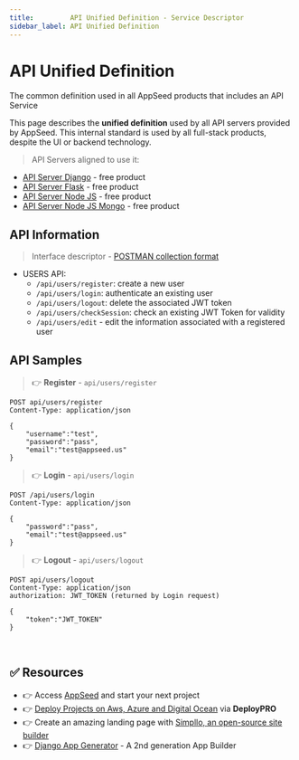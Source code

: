 ```yaml
---
title:         API Unified Definition - Service Descriptor 
sidebar_label: API Unified Definition
---
```


# API Unified Definition


<SubHeading color="#25c2a0">The common definition used in all AppSeed products that includes an API Service</SubHeading>

This page describes the **unified definition** used by all API servers provided by AppSeed. This internal standard is used by all full-stack products, despite the UI or backend technology.

> API Servers aligned to use it:

- [API Server Django](django.mdx) - free product
- [API Server Flask](flask.mdx) - free product
- [API Server Node JS](node-js.mdx) - free product
- [API Server Node JS Mongo](https://github.com/app-generator/api-server-nodejs-mongo) - free product


## API Information

> Interface descriptor - [POSTMAN collection format](https://github.com/app-generator/api-unified-definition/blob/main/api.postman_collection.json)

- USERS API:
  - `/api/users/register`: create a new user
  - `/api/users/login`: authenticate an existing user
  - `/api/users/logout`: delete the associated JWT token
  - `/api/users/checkSession`: check an existing JWT Token for validity
  - `/api/users/edit` - edit the information associated with a registered user


## API Samples

> 👉 **Register** - `api/users/register`

```
POST api/users/register
Content-Type: application/json

{
    "username":"test",
    "password":"pass",
    "email":"test@appseed.us"
}
```

> 👉 **Login** - `api/users/login`

```
POST /api/users/login
Content-Type: application/json

{
    "password":"pass",
    "email":"test@appseed.us"
}
```

> 👉 **Logout** - `api/users/logout`

```
POST api/users/logout
Content-Type: application/json
authorization: JWT_TOKEN (returned by Login request)

{
    "token":"JWT_TOKEN"
}
```

<br />

## ✅ Resources 

- 👉 Access [AppSeed](https://appseed.us/) and start your next project
- 👉 [Deploy Projects on Aws, Azure and Digital Ocean](https://www.docs.deploypro.dev/) via **DeployPRO**
- 👉 Create an amazing landing page with [Simpllo, an open-source site builder](https://www.simpllo.com/)
- 👉 [Django App Generator](https://app-generator.dev/django/) - A 2nd generation App Builder
